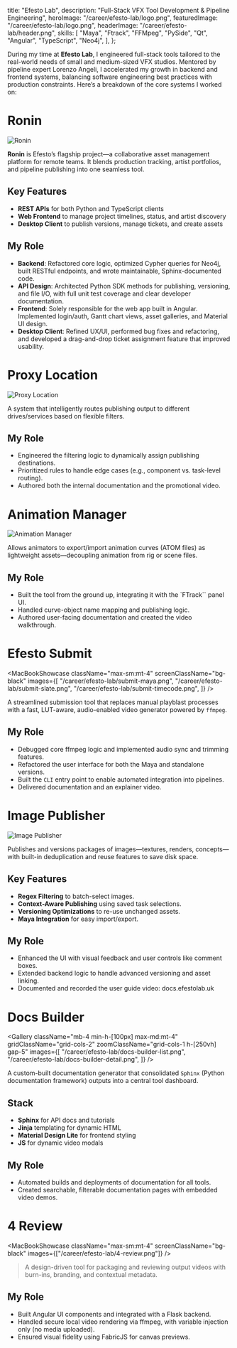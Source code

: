   title: "Efesto Lab",
  description: "Full-Stack VFX Tool Development & Pipeline Engineering",
  heroImage: "/career/efesto-lab/logo.png",
  featuredImage: "/career/efesto-lab/logo.png",
  headerImage: "/career/efesto-lab/header.png",
  skills: [
    "Maya",
    "Ftrack",
    "FFMpeg",
    "PySide",
    "Qt",
    "Angular",
    "TypeScript",
    "Neo4j",
  ],
};

During my time at **Efesto Lab**, I engineered full-stack tools tailored to the
real-world needs of small and medium-sized VFX studios. Mentored by pipeline
expert Lorenzo Angeli, I accelerated my growth in backend and frontend systems,
balancing software engineering best practices with production constraints.
Here’s a breakdown of the core systems I worked on:

# Ronin

![Ronin](/career/efesto-lab/ronin.png)

**Ronin** is Efesto’s flagship project—a collaborative asset management platform
for remote teams. It blends production tracking, artist portfolios, and pipeline
publishing into one seamless tool.

## Key Features

- **REST APIs** for both Python and TypeScript clients
- **Web Frontend** to manage project timelines, status, and artist discovery
- **Desktop Client** to publish versions, manage tickets, and create assets

## My Role

- **Backend**: Refactored core logic, optimized Cypher queries for Neo4j, built
  RESTful endpoints, and wrote maintainable, Sphinx-documented code.
- **API Design**: Architected Python SDK methods for publishing, versioning, and
  file I/O, with full unit test coverage and clear developer documentation.
- **Frontend**: Solely responsible for the web app built in Angular. Implemented
  login/auth, Gantt chart views, asset galleries, and Material UI design.
- **Desktop Client**: Refined UX/UI, performed bug fixes and refactoring, and
  developed a drag-and-drop ticket assignment feature that improved usability.

# Proxy Location

![Proxy Location](/career/efesto-lab/proxy-location.png)

A system that intelligently routes publishing output to different
drives/services based on flexible filters.

## My Role

- Engineered the filtering logic to dynamically assign publishing destinations.
- Prioritized rules to handle edge cases (e.g., component vs. task-level
  routing).
- Authored both the internal documentation and the promotional video.

# Animation Manager

![Animation Manager](/career/efesto-lab/animation-manager.png)

Allows animators to export/import animation curves (ATOM files) as lightweight
assets—decoupling animation from rig or scene files.

## My Role

- Built the tool from the ground up, integrating it with the `FTrack`` panel UI.
- Handled curve-object name mapping and publishing logic.
- Authored user-facing documentation and created the video walkthrough.

# Efesto Submit

<MacBookShowcase
  className="max-sm:mt-4"
  screenClassName="bg-black"
  images={[
    "/career/efesto-lab/submit-maya.png",
    "/career/efesto-lab/submit-slate.png",
    "/career/efesto-lab/submit-timecode.png",
  ]}
/>

A streamlined submission tool that replaces manual playblast processes with a
fast, LUT-aware, audio-enabled video generator powered by `ffmpeg`.

## My Role

- Debugged core ffmpeg logic and implemented audio sync and trimming features.
- Refactored the user interface for both the Maya and standalone versions.
- Built the `CLI` entry point to enable automated integration into pipelines.
- Delivered documentation and an explainer video.

# Image Publisher

![Image Publisher](/career/efesto-lab/image-publisher.png)

Publishes and versions packages of images—textures, renders, concepts—with
built-in deduplication and reuse features to save disk space.

## Key Features

- **Regex Filtering** to batch-select images.
- **Context-Aware Publishing** using saved task selections.
- **Versioning Optimizations** to re-use unchanged assets.
- **Maya Integration** for easy import/export.

## My Role

- Enhanced the UI with visual feedback and user controls like comment boxes.
- Extended backend logic to handle advanced versioning and asset linking.
- Documented and recorded the user guide video: docs.efestolab.uk

# Docs Builder

<Gallery
  className="mb-4 min-h-[100px] max-md:mt-4"
  gridClassName="grid-cols-2"
  zoomClassName="grid-cols-1 h-[250vh] gap-5"
  images={[
    "/career/efesto-lab/docs-builder-list.png",
    "/career/efesto-lab/docs-builder-detail.png",
  ]}
/>

A custom-built documentation generator that consolidated `Sphinx` (Python
documentation framework) outputs into a central tool dashboard.

## Stack

- **Sphinx** for API docs and tutorials
- **Jinja** templating for dynamic HTML
- **Material Design Lite** for frontend styling
- **JS** for dynamic video modals

## My Role

- Automated builds and deployments of documentation for all tools.
- Created searchable, filterable documentation pages with embedded video demos.

# 4 Review

<MacBookShowcase
  className="max-sm:mt-4"
  screenClassName="bg-black"
  images={["/career/efesto-lab/4-review.png"]}
/>

> A design-driven tool for packaging and reviewing output videos with burn-ins,
> branding, and contextual metadata.

## My Role

- Built Angular UI components and integrated with a Flask backend.
- Handled secure local video rendering via ffmpeg, with variable injection only (no media uploaded).
- Ensured visual fidelity using FabricJS for canvas previews.
